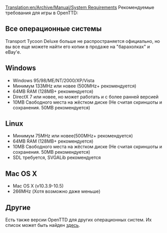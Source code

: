[[Translation:en/Archive/Manual/System Requirements]]
Рекомендуемые требования для игры в OpenTTD:

==Все операционные системы==
{{ru/Внимание|OpenTTD на данный момент нужны [[ru/Archive/Manual/ЧЗВ Установка|некоторые файлы]] либо из DOS либо из Windows версии оригинальной Transport Tycoon Deluxe''''. Обратите внимание, что ''Transport Tycoon'' является ранней игрой и в настоящее время не поддерживается.}}

Transport Tycoon Deluxe больше не распространяется официально, но вы все еще можете найти его копии в продаже на "барахолках" и eBay'е.

==Windows== 

*Windows 95/98/ME/NT/2000/XP/Vista
*Минимум 133MHz или новее (500MHz+ рекомендуется)
*64MB RAM (128MB+ рекомендуется)
*DirectX 7 или новее, но может работать и с более ранней версией
*10MB Свободного места на жёстком диске (Не считая скриншоты и сохранения. 50MB рекомендуется)

==Linux== 
*Минимум 75MHz или новее(500MHz+ рекомендуется)
*64MB RAM (128MB+ рекомендуется)
*10MB Свободного места на жёстком диске (Не считая скриншоты и сохранения. 50MB рекомендуется)
*SDL требуется, SVGALib рекомендуется

==Mac OS X==
* Mac OS X (v10.3.9-10.5)
* 266MHz (Хотя возможно даже меньше)

==Другие==

Есть также версии OpenTTD для других операционных систем. Их список может быть найден [[ru/Archive/Compilation and Ports/Операционная система|здесь]].